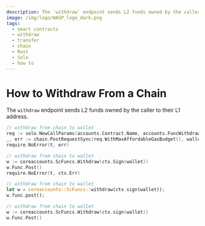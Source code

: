 ```yaml
---
description: The `withdraw` endpoint sends L2 funds owned by the caller to their L1 address.
image: /img/logo/WASP_logo_dark.png
tags:
  - smart contracts
  - withdraw
  - transfer
  - chain
  - Rust
  - Solo
  - how to
---
```



# How to Withdraw From a Chain

The `withdraw` endpoint sends L2 funds owned by the caller to their L1 address.

<Tabs groupId="language" queryString>
<TabItem value="solo" label="Solo">

```go
// withdraw from chain to wallet
req := solo.NewCallParams(accounts.Contract.Name, accounts.FuncWithdraw.Name)
_, err := chain.PostRequestSync(req.WithMaxAffordableGasBudget(), wallet)
require.NoError(t, err)
```

</TabItem>
<TabItem value="soloctx" label="Solo (Schema)">

```go
// withdraw from chain to wallet
w := coreaccounts.ScFuncs.Withdraw(ctx.Sign(wallet))
w.Func.Post()
require.NoError(t, ctx.Err)
```

</TabItem>
<TabItem value="rust" label="Rust">

```rust
// withdraw from chain to wallet
let w = coreaccounts::ScFuncs::withdraw(ctx.sign(wallet));
w.func.post();
```

</TabItem>
<TabItem value="go" label="Go">

```go
// withdraw from chain to wallet
w := coreaccounts.ScFuncs.Withdraw(ctx.sign(wallet))
w.Func.Post()
```

</TabItem>
</Tabs>
